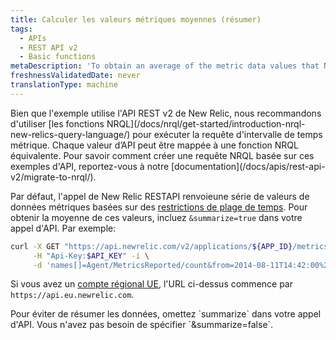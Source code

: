 ```yaml
---
title: Calculer les valeurs métriques moyennes (résumer)
tags:
  - APIs
  - REST API v2
  - Basic functions
metaDescription: 'To obtain an average of the metric data values that New Relic''s REST API returns, include "summarize=true" in your API call.'
freshnessValidatedDate: never
translationType: machine
---
```


<Callout variant="important">
  Bien que l&apos;exemple utilise l&apos;API REST v2 de New Relic, nous recommandons d&apos;utiliser [les fonctions NRQL](/docs/nrql/get-started/introduction-nrql-new-relics-query-language/) pour exécuter la requête d&apos;intervalle de temps métrique. Chaque valeur d’API peut être mappée à une fonction NRQL équivalente. Pour savoir comment créer une requête NRQL basée sur ces exemples d&apos;API, reportez-vous à notre [documentation](/docs/apis/rest-api-v2/migrate-to-nrql/).
</Callout>

Par défaut, l&apos;appel de New Relic RESTAPI renvoieune série de valeurs de données métriques basées sur des [restrictions de plage de temps](/docs/apm/apis/requirements/extracting-metric-data#time). Pour obtenir la moyenne de ces valeurs, incluez `&summarize=true` dans votre appel d&apos;API. Par exemple:

```sh
curl -X GET "https://api.newrelic.com/v2/applications/${APP_ID}/metrics/data.json" \
     -H "Api-Key:$API_KEY" -i \
     -d 'names[]=Agent/MetricsReported/count&from=2014-08-11T14:42:00%2B08:00&to=2014-08-11T15:12:00%2B08:00&summarize=true'
```

Si vous avez un [compte régional UE](/docs/using-new-relic/welcome-new-relic/getting-started/introduction-eu-region-data-center), l&apos;URL ci-dessus commence par `https://api.eu.newrelic.com`.

<Callout variant="tip">
  Pour éviter de résumer les données, omettez `summarize` dans votre appel d&apos;API. Vous n&apos;avez pas besoin de spécifier `&summarize=false`.
</Callout>